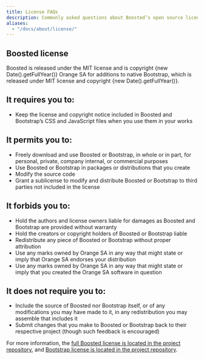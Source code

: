 ```yaml
---
title: License FAQs
description: Commonly asked questions about Boosted’s open source license.
aliases:
  - "/docs/about/license/"
---
```


## Boosted license

Boosted is released under the MIT license and is copyright {new Date().getFullYear()} Orange SA for additions to native Bootstrap, which is released under MIT license and copyright {new Date().getFullYear()}.

## It requires you to:

- Keep the license and copyright notice included in Boosted and Bootstrap’s CSS and JavaScript files when you use them in your works

## It permits you to:

- Freely download and use Boosted or Bootstrap, in whole or in part, for personal, private, company internal, or commercial purposes
- Use Boosted or Bootstrap in packages or distributions that you create
- Modify the source code
- Grant a sublicense to modify and distribute Boosted or Bootstrap to third parties not included in the license

## It forbids you to:

- Hold the authors and license owners liable for damages as Boosted and Bootstrap are provided without warranty
- Hold the creators or copyright holders of Boosted or Bootstrap liable
- Redistribute any piece of Boosted or Bootstrap without proper attribution
- Use any marks owned by Orange SA in any way that might state or imply that Orange SA endorses your distribution
- Use any marks owned by Orange SA in any way that might state or imply that you created the Orange SA software in question

## It does not require you to:

- Include the source of Boosted nor Bootstrap itself, or of any modifications you may have made to it, in any redistribution you may assemble that includes it
- Submit changes that you make to Boosted or Bootstrap back to their respective project (though such feedback is encouraged)

For more information, the [full Boosted license is located in the project repository]([[config:repo]]/blob/v[[config:current_version]]/LICENSE), and [Bootstrap license is located in the project repository](https://github.com/twbs/bootstrap/blob/v[[config:current_version]]/LICENSE).
